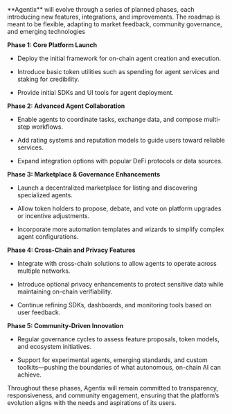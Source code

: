 <Tip>
  **Agentix** will evolve through a series of planned phases, each introducing new features, integrations, and improvements. The roadmap is meant to be flexible, adapting to market feedback, community governance, and emerging technologies
</Tip>

**Phase 1: Core Platform Launch**

* Deploy the initial framework for on-chain agent creation and execution.

* Introduce basic token utilities such as spending for agent services and staking for credibility.

* Provide initial SDKs and UI tools for agent deployment.

**Phase 2: Advanced Agent Collaboration**

* Enable agents to coordinate tasks, exchange data, and compose multi-step workflows.

* Add rating systems and reputation models to guide users toward reliable services.

* Expand integration options with popular DeFi protocols or data sources.

**Phase 3: Marketplace & Governance Enhancements**

* Launch a decentralized marketplace for listing and discovering specialized agents.

* Allow token holders to propose, debate, and vote on platform upgrades or incentive adjustments.

* Incorporate more automation templates and wizards to simplify complex agent configurations.

**Phase 4: Cross-Chain and Privacy Features**

* Integrate with cross-chain solutions to allow agents to operate across multiple networks.

* Introduce optional privacy enhancements to protect sensitive data while maintaining on-chain verifiability.

* Continue refining SDKs, dashboards, and monitoring tools based on user feedback.

**Phase 5: Community-Driven Innovation**

* Regular governance cycles to assess feature proposals, token models, and ecosystem initiatives.

* Support for experimental agents, emerging standards, and custom toolkits—pushing the boundaries of what autonomous, on-chain AI can achieve.

Throughout these phases, Agentix will remain committed to transparency, responsiveness, and community engagement, ensuring that the platform’s evolution aligns with the needs and aspirations of its users.